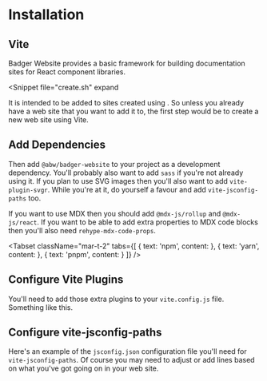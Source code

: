 
# Installation

## Vite

Badger Website provides a basic framework for building documentation sites
for React component libraries.

<Snippet
  file="create.sh"
  expand
>
It is intended to be added to sites created using <ViteLink/>.
So unless you already have a web site that you want to add it to, the first
step would be to create a new web site using Vite.
</Snippet>

## Add Dependencies

Then add `@abw/badger-website` to your project as a development dependency.
You'll probably also want to add `sass` if you're not already using it.
If you plan to use SVG images then you'll also want to add `vite-plugin-svgr`.
While you're at it, do yourself a favour and add `vite-jsconfig-paths` too.

If you want to use MDX then you should add `@mdx-js/rollup` and `@mdx-js/react`.
If you want to be able to add extra properties to MDX code blocks then you'll
also need `rehype-mdx-code-props`.

<Tabset
  className="mar-t-2"
  tabs={[
    {
      text: 'npm',
      content:
        <Snippet
          file="install/deps-npm.sh"
          expand
        />
    },
    {
      text: 'yarn',
      content:
        <Snippet
          file="install/deps-yarn.sh"
          expand
        />
    },
    {
      text: 'pnpm',
      content:
        <Snippet
          file="install/deps-pnpm.sh"
          expand
        />
    }
  ]}
/>

## Configure Vite Plugins

You'll need to add those extra plugins to your `vite.config.js` file.
Something like this.

<Snippet
  file="vite.config.js"
  caption="vite.config.js"
  expand
/>

## Configure vite-jsconfig-paths

Here's an example of the `jsconfig.json` configuration file you'll need for
`vite-jsconfig-paths`.  Of course you may need to adjust or add lines based
on what you've got going on in your web site.

<Snippet
  file="jsconfig.json"
  caption="jsconfig.json"
  expand
/>

